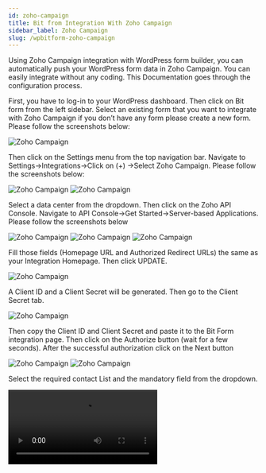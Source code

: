 ```yaml
---
id: zoho-campaign
title: Bit from Integration With Zoho Campaign 
sidebar_label: Zoho Campaign
slug: /wpbitform-zoho-campaign
---
```


Using Zoho Campaign integration with WordPress form builder, you can automatically push your WordPress form data in Zoho Campaign. You can easily integrate without any coding. This Documentation goes through the configuration process.

First, you have to log-in to your WordPress dashboard. Then click on Bit form from the left sidebar. Select an existing form that you want to integrate with Zoho Campaign if you don’t have any form please create a new form. Please follow the screenshots below:

<Image src="Zoho Campaign/1.create_form" alt="Zoho Campaign" w="1020" h="400" />

Then click on the Settings menu from the top navigation bar. Navigate to Settings->Integrations->Click on (+) ->Select Zoho Campaign. Please follow the screenshots below:

<Image src="Zoho Campaign/2.Homepage" alt="Zoho Campaign" w="1020" h="400" />

<Image src="Zoho Campaign/3.Bit-Form-to-Zoho-Campaign-integration-select" alt="Zoho Campaign" w="1020" h="400" />

Select a data center from the dropdown. Then click on the Zoho API Console. Navigate to API Console->Get Started->Server-based Applications. Please follow the screenshots below

<Image src="Zoho Campaign/4.Campaign-768x370" alt="Zoho Campaign" w="1020" h="400" />

<Image src="Zoho Campaign/5.GetStarted" alt="Zoho Campaign" w="1020" h="400" />

<Image src="Zoho Campaign/6.api-console-server-based" alt="Zoho Campaign" w="1020" h="400" />

Fill those fields (Homepage URL and Authorized Redirect URLs) the same as your Integration Homepage. Then click UPDATE.

<Image src="Zoho Campaign/7.Client-Details" alt="Zoho Campaign" w="1020" h="400" />

A Client ID and a Client Secret will be generated. Then go to the Client Secret tab.

<Image src="Zoho Campaign/8.Bit-Form-to-Zoho-Campaign-client-secret" alt="Zoho Campaign" w="1020" h="400" />

Then copy the Client ID and Client Secret and paste it to the Bit Form integration page. Then click on the Authorize button (wait for a few seconds). After the successful authorization click on the Next button

<Image src="Zoho Campaign/9.Bit-Form-to-Zoho-Campaign-integration-homepage" alt="Zoho Campaign" w="1020" h="400" />

<Image src="Zoho Campaign/10.Bit-form-to-zoho-campaing-authorization" alt="Zoho Campaign" w="1020" h="400" />

Select the required contact List and the mandatory field from the dropdown.

<Video src="11.Bit Form to Zoho Campaing map field" alt="Zoho Desk" w="1020" h="400" />

To map more form fields to Campaign fields, click on the (+). The form fields that are relevant to the selected field would be listed in the drop-down under Bit Forms.

<Video src="12.Bit Form to Campaign  map extra field" alt="Zoho Desk" w="1020" h="400" />

Map all the fields and then click on the Save button to save your settings.

> **Notice: When you send data in Zoho Campaign an email confirmation message will go to the typed email. The data will not insert before the confirmation. If you want to send data without email confirmation, you have to change some settings in the Zoho Campaign. Have to disable SIGNUP FORM.**

<Video src="13.Zoho Campaign sign up disabled" alt="Zoho Desk" w="1020" h="400" />

In the end, create a Workflow for triggering the integration. Select the integration which you created before.

<Video src="14.Bit Form to Zoho Campaign integration Workflow" alt="Zoho Desk" w="1020" h="400" />

**Watch the full video here!**

<Video youtube src="uGzD8vLzdeQ" />

